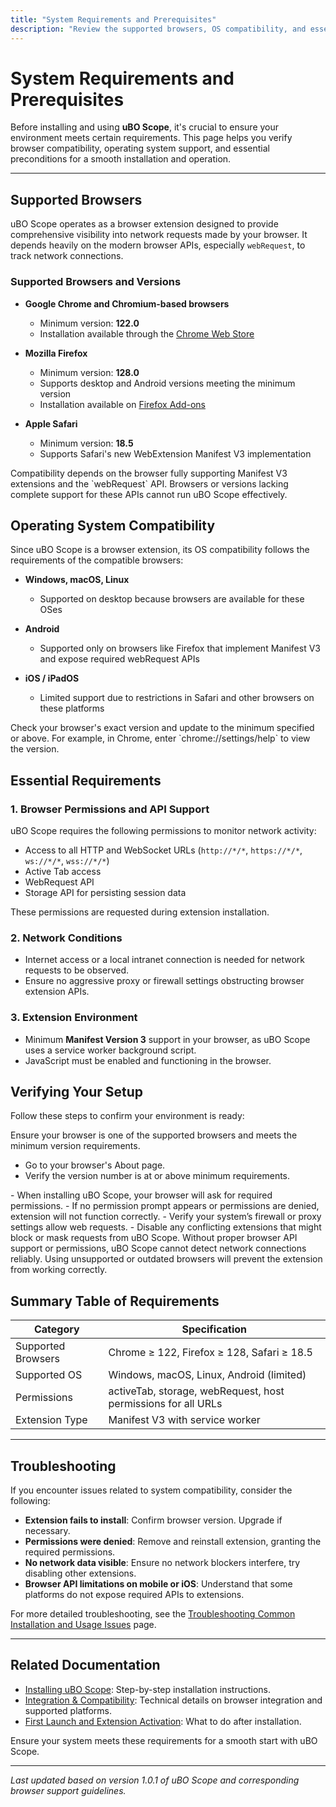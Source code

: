 ```yaml
---
title: "System Requirements and Prerequisites"
description: "Review the supported browsers, OS compatibility, and essential requirements needed before installing uBO Scope. This page clarifies preconditions so users can verify if their setup is ready."
---
```


# System Requirements and Prerequisites

Before installing and using **uBO Scope**, it's crucial to ensure your environment meets certain requirements. This page helps you verify browser compatibility, operating system support, and essential preconditions for a smooth installation and operation.

---

## Supported Browsers

uBO Scope operates as a browser extension designed to provide comprehensive visibility into network requests made by your browser. It depends heavily on the modern browser APIs, especially `webRequest`, to track network connections.

### Supported Browsers and Versions

- **Google Chrome and Chromium-based browsers**
  - Minimum version: **122.0**
  - Installation available through the [Chrome Web Store](https://chromewebstore.google.com/detail/ubo-scope/bbdpgcaljkaaigfcomhidmneffjjjfgp)

- **Mozilla Firefox**
  - Minimum version: **128.0**
  - Supports desktop and Android versions meeting the minimum version
  - Installation available on [Firefox Add-ons](https://addons.mozilla.org/firefox/addon/ubo-scope/)

- **Apple Safari**
  - Minimum version: **18.5**
  - Supports Safari's new WebExtension Manifest V3 implementation


<Note>
Compatibility depends on the browser fully supporting Manifest V3 extensions and the `webRequest` API. Browsers or versions lacking complete support for these APIs cannot run uBO Scope effectively.
</Note>

## Operating System Compatibility

Since uBO Scope is a browser extension, its OS compatibility follows the requirements of the compatible browsers:

- **Windows, macOS, Linux**
  - Supported on desktop because browsers are available for these OSes

- **Android**
  - Supported only on browsers like Firefox that implement Manifest V3 and expose required webRequest APIs

- **iOS / iPadOS**
  - Limited support due to restrictions in Safari and other browsers on these platforms

<Tip>
Check your browser's exact version and update to the minimum specified or above. For example, in Chrome, enter `chrome://settings/help` to view the version.
</Tip>

## Essential Requirements

### 1. Browser Permissions and API Support

uBO Scope requires the following permissions to monitor network activity:

- Access to all HTTP and WebSocket URLs (`http://*/*`, `https://*/*`, `ws://*/*`, `wss://*/*`)
- Active Tab access
- WebRequest API
- Storage API for persisting session data

These permissions are requested during extension installation.

### 2. Network Conditions

- Internet access or a local intranet connection is needed for network requests to be observed.
- Ensure no aggressive proxy or firewall settings obstructing browser extension APIs.

### 3. Extension Environment

- Minimum **Manifest Version 3** support in your browser, as uBO Scope uses a service worker background script.
- JavaScript must be enabled and functioning in the browser.

## Verifying Your Setup

Follow these steps to confirm your environment is ready:

<Steps>
<Step title="Check Your Browser and Version">
Ensure your browser is one of the supported browsers and meets the minimum version requirements.

- Go to your browser's About page.
- Verify the version number is at or above minimum requirements.
</Step>
<Step title="Confirm Browser API Support and Permissions">
- When installing uBO Scope, your browser will ask for required permissions.
- If no permission prompt appears or permissions are denied, extension will not function correctly.
</Step>
<Step title="Network Accessibility">
- Verify your system’s firewall or proxy settings allow web requests.
- Disable any conflicting extensions that might block or mask requests from uBO Scope.
</Step>
</Steps>

<Warning>
Without proper browser API support or permissions, uBO Scope cannot detect network connections reliably. Using unsupported or outdated browsers will prevent the extension from working correctly.
</Warning>

## Summary Table of Requirements

| Category          | Specification                          |
|-------------------|--------------------------------------|
| Supported Browsers| Chrome ≥ 122, Firefox ≥ 128, Safari ≥ 18.5 |
| Supported OS      | Windows, macOS, Linux, Android (limited) |
| Permissions       | activeTab, storage, webRequest, host permissions for all URLs |
| Extension Type    | Manifest V3 with service worker      |

---

## Troubleshooting

If you encounter issues related to system compatibility, consider the following:

- **Extension fails to install**: Confirm browser version. Upgrade if necessary.
- **Permissions were denied**: Remove and reinstall extension, granting the required permissions.
- **No network data visible**: Ensure no network blockers interfere, try disabling other extensions.
- **Browser API limitations on mobile or iOS**: Understand that some platforms do not expose required APIs to extensions.

For more detailed troubleshooting, see the [Troubleshooting Common Installation and Usage Issues](https://example.com/getting-started/troubleshooting-support/common-issues) page.

---

## Related Documentation

- [Installing uBO Scope](https://example.com/getting-started/installation-basics/installing-ubo-scope): Step-by-step installation instructions.
- [Integration & Compatibility](https://example.com/overview/architecture-usage/integration-points): Technical details on browser integration and supported platforms.
- [First Launch and Extension Activation](https://example.com/getting-started/first-use-configuration/first-launch): What to do after installation.

Ensure your system meets these requirements for a smooth start with uBO Scope.

---

_Last updated based on version 1.0.1 of uBO Scope and corresponding browser support guidelines._